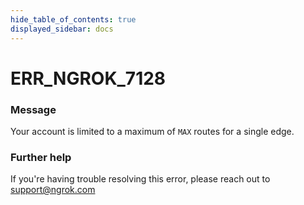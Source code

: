 ```yaml
---
hide_table_of_contents: true
displayed_sidebar: docs
---
```



# ERR_NGROK_7128

### Message

Your account is limited to a maximum of `MAX` routes for a single edge.

<ErrorDetails error="err_ngrok_7128" />

### Further help

If you're having trouble resolving this error, please reach out to [support@ngrok.com](mailto:support@ngrok.com?subject=Help%20with%20ERR_NGROK_7128)

